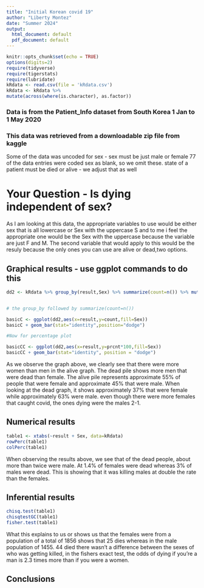 ```yaml
---
title: "Initial Korean covid 19"
author: "Liberty Montez"
date: "Summer 2024"
output:
  html_document: default
  pdf_document: default
---
```


```r
knitr::opts_chunk$set(echo = TRUE)
options(digits=2)
require(tidyverse)
require(tigerstats)
require(lubridate)
kRdata <- read.csv(file = 'kRdata.csv')
kRdata <- kRdata %>%
mutate(across(where(is.character), as.factor))

```
### Data is from the Patient_Info dataset from South Korea 1 Jan to 1 May 2020
### This data was retrieved from a downloadable zip file from kaggle

Some of the data was uncoded for sex - sex must be just male or female
77 of the data entries were coded sex  as blank, so we omit these.
state of a patient must be died or alive - we adjust that as well   
  
# Your Question - Is dying independent of sex?
  
As I am looking at this data, the appropriate variables to use would be either sex that is all lowercase or Sex with the uppercase S and to me i feel the appropriate one would be the Sex with the uppercase because the variable are just F and M. The second variable that would apply to this would be the resuly because the only ones you can use are alive or dead,two options. 
  



## Graphical results - use ggplot commands to do this  
  
```r
dd2 <- kRdata %>% group_by(result,Sex) %>% summarize(count=n()) %>% mutate(prcnt=count/sum(count))


# the group_by followed by summarize(count=n())

basicC <- ggplot(dd2,aes(x=result,y=count,fill=Sex))
basicC + geom_bar(stat="identity",position="dodge")

#Now for percentage plot

basicCC <- ggplot(dd2,aes(x=result,y=prcnt*100,fill=Sex)) 
basicCC + geom_bar(stat="identity", position = "dodge")
```
  
 As we observe the graph above, we clearly see that there were more women than men in the alive graph. The dead pile shows more men that were dead than female. The alive pile represents approximate 55% of people that were female and approximate 45% that were male. When looking at the dead graph, it shows approximately 37% that were female while approximately 63% were male. even though there were more females that caught covid, the ones dying were the males 2-1. 





  
## Numerical results
  
```r
table1 <- xtabs(~result + Sex, data=kRdata)
rowPerc(table1)
colPerc(table1)
```
  
When observing the results above, we see that of the dead people, about more than twice were male. At 1.4% of females were dead whereas 3% of males were dead. This is showing that it was killing males at double the rate than the females. 

## Inferential results 
  
```r
chisq.test(table1)
chisqtestGC(table1)
fisher.test(table1)
```
  
What this explains to us or shows us that the females were from a population of a total of 1856 shows that 25 dies whereas in the male population of 1455. 44 died there wasn't a difference between the sexes of who was getting killed, in the fishers exact test, the odds of dying if you're a man is 2.3 times more than if you were a women. 
  
## Conclusions


